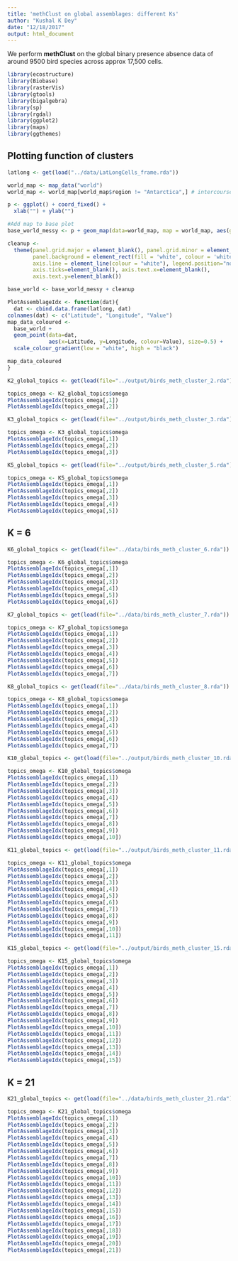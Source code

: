```yaml
---
title: 'methClust on global assemblages: different Ks'
author: "Kushal K Dey"
date: "12/18/2017"
output: html_document
---
```


We perform **methClust** on the global binary presence absence data of around 9500 bird species across approx 17,500 cells.

```r
library(ecostructure)
library(Biobase)
library(rasterVis)
library(gtools)
library(bigalgebra)
library(sp)
library(rgdal)
library(ggplot2)
library(maps)
library(ggthemes)

```

## Plotting function of clusters

```r
latlong <- get(load("../data/LatLongCells_frame.rda"))
```

```r
world_map <- map_data("world")
world_map <- world_map[world_map$region != "Antarctica",] # intercourse antarctica

p <- ggplot() + coord_fixed() +
  xlab("") + ylab("")

#Add map to base plot
base_world_messy <- p + geom_map(data=world_map, map = world_map, aes(group=group, map_id=region), colour="white", fill="white", size=0.05, alpha=1/4) 

cleanup <- 
  theme(panel.grid.major = element_blank(), panel.grid.minor = element_blank(), 
        panel.background = element_rect(fill = 'white', colour = 'white'), 
        axis.line = element_line(colour = "white"), legend.position="none",
        axis.ticks=element_blank(), axis.text.x=element_blank(),
        axis.text.y=element_blank())

base_world <- base_world_messy + cleanup

```

```r
PlotAssemblageIdx <- function(dat){
  dat <- cbind.data.frame(latlong, dat)
colnames(dat) <- c("Latitude", "Longitude", "Value")
map_data_coloured <- 
  base_world +
  geom_point(data=dat, 
             aes(x=Latitude, y=Longitude, colour=Value), size=0.5) +
  scale_colour_gradient(low = "white", high = "black") 

map_data_coloured
}

```



```r
K2_global_topics <- get(load(file="../output/birds_meth_cluster_2.rda"))

topics_omega <- K2_global_topics$omega
PlotAssemblageIdx(topics_omega[,1])
PlotAssemblageIdx(topics_omega[,2])
```


```r

K3_global_topics <- get(load(file="../output/birds_meth_cluster_3.rda"))

topics_omega <- K3_global_topics$omega
PlotAssemblageIdx(topics_omega[,1])
PlotAssemblageIdx(topics_omega[,2])
PlotAssemblageIdx(topics_omega[,3])

```


```r

K5_global_topics <- get(load(file="../output/birds_meth_cluster_5.rda"))

topics_omega <- K5_global_topics$omega
PlotAssemblageIdx(topics_omega[,1])
PlotAssemblageIdx(topics_omega[,2])
PlotAssemblageIdx(topics_omega[,3])
PlotAssemblageIdx(topics_omega[,4])
PlotAssemblageIdx(topics_omega[,5])

```

## K = 6

```r

K6_global_topics <- get(load(file="../data/birds_meth_cluster_6.rda"))

topics_omega <- K6_global_topics$omega
PlotAssemblageIdx(topics_omega[,1])
PlotAssemblageIdx(topics_omega[,2])
PlotAssemblageIdx(topics_omega[,3])
PlotAssemblageIdx(topics_omega[,4])
PlotAssemblageIdx(topics_omega[,5])
PlotAssemblageIdx(topics_omega[,6])

```


```r

K7_global_topics <- get(load(file="../data/birds_meth_cluster_7.rda"))

topics_omega <- K7_global_topics$omega
PlotAssemblageIdx(topics_omega[,1])
PlotAssemblageIdx(topics_omega[,2])
PlotAssemblageIdx(topics_omega[,3])
PlotAssemblageIdx(topics_omega[,4])
PlotAssemblageIdx(topics_omega[,5])
PlotAssemblageIdx(topics_omega[,6])
PlotAssemblageIdx(topics_omega[,7])

```


```r

K8_global_topics <- get(load(file="../data/birds_meth_cluster_8.rda"))

topics_omega <- K8_global_topics$omega
PlotAssemblageIdx(topics_omega[,1])
PlotAssemblageIdx(topics_omega[,2])
PlotAssemblageIdx(topics_omega[,3])
PlotAssemblageIdx(topics_omega[,4])
PlotAssemblageIdx(topics_omega[,5])
PlotAssemblageIdx(topics_omega[,6])
PlotAssemblageIdx(topics_omega[,7])

```


```r

K10_global_topics <- get(load(file="../output/birds_meth_cluster_10.rda"))

topics_omega <- K10_global_topics$omega
PlotAssemblageIdx(topics_omega[,1])
PlotAssemblageIdx(topics_omega[,2])
PlotAssemblageIdx(topics_omega[,3])
PlotAssemblageIdx(topics_omega[,4])
PlotAssemblageIdx(topics_omega[,5])
PlotAssemblageIdx(topics_omega[,6])
PlotAssemblageIdx(topics_omega[,7])
PlotAssemblageIdx(topics_omega[,8])
PlotAssemblageIdx(topics_omega[,9])
PlotAssemblageIdx(topics_omega[,10])
```

```r

K11_global_topics <- get(load(file="../output/birds_meth_cluster_11.rda"))

topics_omega <- K11_global_topics$omega
PlotAssemblageIdx(topics_omega[,1])
PlotAssemblageIdx(topics_omega[,2])
PlotAssemblageIdx(topics_omega[,3])
PlotAssemblageIdx(topics_omega[,4])
PlotAssemblageIdx(topics_omega[,5])
PlotAssemblageIdx(topics_omega[,6])
PlotAssemblageIdx(topics_omega[,7])
PlotAssemblageIdx(topics_omega[,8])
PlotAssemblageIdx(topics_omega[,9])
PlotAssemblageIdx(topics_omega[,10])
PlotAssemblageIdx(topics_omega[,11])

```


```r

K15_global_topics <- get(load(file="../output/birds_meth_cluster_15.rda"))

topics_omega <- K15_global_topics$omega
PlotAssemblageIdx(topics_omega[,1])
PlotAssemblageIdx(topics_omega[,2])
PlotAssemblageIdx(topics_omega[,3])
PlotAssemblageIdx(topics_omega[,4])
PlotAssemblageIdx(topics_omega[,5])
PlotAssemblageIdx(topics_omega[,6])
PlotAssemblageIdx(topics_omega[,7])
PlotAssemblageIdx(topics_omega[,8])
PlotAssemblageIdx(topics_omega[,9])
PlotAssemblageIdx(topics_omega[,10])
PlotAssemblageIdx(topics_omega[,11])
PlotAssemblageIdx(topics_omega[,12])
PlotAssemblageIdx(topics_omega[,13])
PlotAssemblageIdx(topics_omega[,14])
PlotAssemblageIdx(topics_omega[,15])

```


## K = 21

```r

K21_global_topics <- get(load(file="../data/birds_meth_cluster_21.rda"))

topics_omega <- K21_global_topics$omega
PlotAssemblageIdx(topics_omega[,1])
PlotAssemblageIdx(topics_omega[,2])
PlotAssemblageIdx(topics_omega[,3])
PlotAssemblageIdx(topics_omega[,4])
PlotAssemblageIdx(topics_omega[,5])
PlotAssemblageIdx(topics_omega[,6])
PlotAssemblageIdx(topics_omega[,7])
PlotAssemblageIdx(topics_omega[,8])
PlotAssemblageIdx(topics_omega[,9])
PlotAssemblageIdx(topics_omega[,10])
PlotAssemblageIdx(topics_omega[,11])
PlotAssemblageIdx(topics_omega[,12])
PlotAssemblageIdx(topics_omega[,13])
PlotAssemblageIdx(topics_omega[,14])
PlotAssemblageIdx(topics_omega[,15])
PlotAssemblageIdx(topics_omega[,16])
PlotAssemblageIdx(topics_omega[,17])
PlotAssemblageIdx(topics_omega[,18])
PlotAssemblageIdx(topics_omega[,19])
PlotAssemblageIdx(topics_omega[,20])
PlotAssemblageIdx(topics_omega[,21])
```

